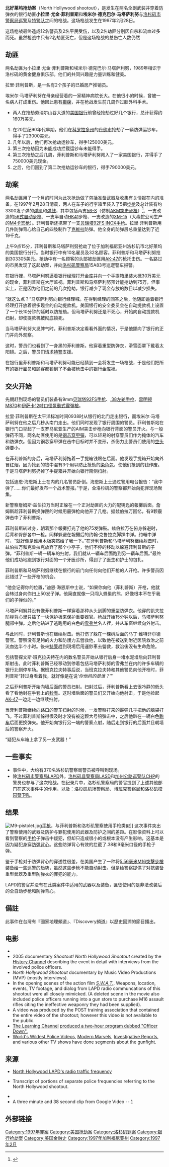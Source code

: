 {{refimprove|time=2018-05-23T09:02:06+00:00}}
{{Inappropriate tone |time=2011-04-09T09:31:22+00:00 }}
{{Infobox civilian attack
|title = 北好莱坞枪战
|image = Nhshootout.jpg
|Size =300px
|caption = 美国银行周边的地图及事件发生的地点
|location = {{USA}}[[洛杉矶|洛杉矶]]北好莱坞，{{coord|34|11|29|N|118|23|46|W}}
|target = [[美國銀行|美國銀行]]的一间支行
|date = 1997年2月28日
|weapons= 自动步枪及手枪
|time = 上午9时17分-10时01分
|timezone = [[UTC|UTC]]-8
|type = 银行抢劫，交火，自杀
|fatalities = 2：菲利普斯（开枪自杀）与马塔萨利努（失血过多而死）
|injuries = 18<ref>{{cite web |last=Macko |first=Steve |title=Los Angeles Turned Into a War Zone |url=http://emernet.emergency.com/lapdbank.htm |accessdate=2007-10-08 |deadurl=yes |archiveurl=https://web.archive.org/web/20090130135125/http://emernet.emergency.com/lapdbank.htm |archivedate=2009-01-30 }}</ref>
|perps = 小拉里·尤金·菲利普斯<br />埃米尔·德克巴尔·马塔萨利努
}}
'''北好莱坞抢劫案'''（North Hollywood shootout），是发生在两名全副武装并穿着防弹衣的银行劫匪'''小拉里·尤金·菲利普斯'''和'''埃米尔·德克巴尔·马塔萨利努'''与[[洛杉矶市警察局|洛杉矶市警察局]][[巡警|巡警]]及[[特警队|特警队]]之间的枪战。这场枪战发生在1997年2月28日。

这场枪战最终造成12名警员及2名平民受伤，以及2名劫匪分别因自杀和流血过多而死。虽然枪战中只有2名劫匪死亡，但是这场枪战的总伤亡人数仍然{{來源請求|使此次事件成为90年代所有暴力犯罪中最血腥的一个，同时也是20世纪中最严重的银行抢劫案之一。}}

== 劫匪 ==
两名劫匪为小拉里·尤金·菲利普斯和埃米尔·德克巴尔·马塔萨利努，1989年相识于洛杉矶的黄金健身俱乐部。他们的共同兴趣是力量训练和健美。

拉里·菲利普斯，是一名有2个孩子的已婚房产推销员。

埃米尔·马塔萨利努在母亲经营着的一家精神病院长大。在他很小的时候，曾被一名病人打成重伤。他因此患有[[癫痫|癫痫]]，并在枪战发生前几周作过脑外科手术。

* 两人在抢劫劳瑞尔山谷大道的[[美国银行|美国银行]]前曾经抢劫过好几个银行，总计获得约160万[[美元|美元]]。

# 在20世纪90年代早期，他们在[[科罗拉多州|科罗拉多州]]的[[丹佛市|丹佛市]]抢劫了一辆防弹运钞车，得手了23000美元。
# 几年以后，他们再次抢劫运钞车，得手125000美元。
# 第三次抢劫因为未能成功拦截运钞车未能得手。
# 第三次抢劫之后几周，菲利普斯和马塔萨利努闯入了一家美国银行，并得手了750000美元现金。
# 之后，他们回到了第二次抢劫运钞车的银行，得手790000美元。

== 劫案 ==

两名劫匪用了一个月的时间为此次抢劫做了包括准备武器及收集有关情报在内的准备。在1997年2月28日清晨，两人在车子的行李箱里装入了5把[[步枪|步枪]]及总计装有约3300发子弹的[[弹匣|弹匣]]和[[弹鼓|弹鼓]]，其中包括两支[[56-S|56-S]]（仿制[[AKM突击步枪|AKM突击步枪]]）<ref>{{Cite web|title=370名警察惨遭2名悍匪"包围"，LAPD现场买枪保命 —— 美国警察佩枪的转折点：北好莱坞枪战_哔哩哔哩_bilibili|url=https://www.bilibili.com/video/BV1aT4y1X75g/|access-date=2022-02-14|last=Autoloader|work=www.bilibili.com|language=zh-Hans|archive-date=2022-05-28|archive-url=https://web.archive.org/web/20220528123015/https://www.bilibili.com/video/BV1aT4y1X75g/}}</ref>、一支改造的[[56式自动步枪|56式自动步枪]]、一支半自动[[HK41|HK41]]步枪、一支改造的[[XM-15|XM-15]]（大毒蛇公司生产的[[M4卡宾枪|M4卡宾枪]]）。菲利普斯还携带了一支[[貝瑞塔92手槍|贝瑞塔92FS INOX]][[手枪|手枪]]。拉里·菲利普斯用几件防弹背心给自己的四肢制作了[[克維拉|克維拉]]防弹。他全身的防弹层总重量达到了近19千克。

上午9点15分，菲利普斯和马塔萨利努抢劫了位于加利福尼亚州洛杉矶市北好莱坞的美国银行分行。当时银行中有10名雇员及32名顾客。菲利普斯和马塔萨利努抢到303305美元。抢劫中有一名顾客的头部被劫匪用[[AK-47突击步枪|AK-47]]的枪托击伤。一名路过的市民发现了这起劫案，并向[[洛杉矶警察局|洛杉矶警察局]]15A83号巡逻警车报警。

在银行裡，马塔萨利努逼着银行经理打开金库并向一个手提箱里装大概30万美元的现金，菲利普斯在大厅监视。菲利普斯和马塔萨利努预计能抢劫到75万，但事实上，正是因为他们之前的几次抢劫，银行减少了现金存放的数目以减少损失。

“就这么点？”马塔萨利努向银行经理喊。在得到经理的回答之后，他随即逼着银行经理打开放着很多现金的自动提款机。美国银行的安全委员会在自动提款机上设置了一个长10分钟的延时以防抢劫。但马塔萨利努还是不死心，开始向自动提款机扫射，却使提款机被彻底锁死。

当马塔萨利努大发脾气时，菲利普斯决定看看外面的情况，于是他挪向了银行的正门并向外观察。

这时，警员们也看到了一身黑的菲利普斯。他穿着重型防弹衣，滑雪面罩下戴着太阳镜。之后，警员们请求[[特種武器和戰術部隊|特警]]支援。

在银行里菲利普斯和马塔萨利努可能已经猜到一会将发生一场枪战，于是他们把所有的银行雇员和顾客都锁到了不会被枪击中的银行金库裡。

== 交火开始 ==
先期赶到现场的警员们装备有9mm[[貝瑞塔92手槍|贝瑞塔92FS手枪]]、[[.38_Special|.38]][[左轮手枪|左轮手枪]]、[[雷明登870泵動式霰彈槍|雷明顿M870]]和[[伊薩卡37泵動式霰彈槍|伊萨卡]][[霰彈|12吋口径]][[泵動式|泵動式]][[霰彈槍|霰彈槍]]。

拉里·菲利普斯在太平洋标准时间0938时从银行的北门走出银行，而埃米尔·马塔萨利努在他之后几秒从南门走出。他们同时发现了银行周围的警员。菲利普斯站在银行门口举起了一支罗马尼亚生产的AIM突击步枪向银行背面的警员开火。与一般弹药不同，两名劫匪使用的是[[穿甲弹|钢芯穿甲彈]]，可以轻易的射穿警员们作为掩体的汽车和防弹衣。但因为钢芯穿甲弹在击中目标时并不变形，杀伤力比警员们使用的[[空头弹|空头弹]]要小。 

在菲利普斯的身后，马塔萨利努拖着一手提箱钱跟在后面。他发现手提箱开始向外冒红烟，因为抢到的钱中混有3个用以防止抢劫的[[染色包|染色包]]，使他们抢到的钱作废。于是马塔萨利努扔掉了手提箱并开始向银行南侧扫射。

包括迪恩·海恩斯上士在内的几名警员卧倒。海恩斯上士通过警用电台报告：“我中弹了……你们最好发布一个战术警报。”于是，全洛杉矶的警察都开始向犯罪现场聚集。

新警察詹姆斯·兹伯拉万当时正躲在一个正对劫匪的火力的配钥匙的報攤后面。詹姆斯趁菲利普斯换弹匣的时候用霰弹枪向他开了几枪。据兹伯拉万回忆，有9颗霰弹击中了菲利普斯。

菲利普斯转过身，朝着那个報攤打光了他的75发弹鼓。兹伯拉万在俯身躲避时，后背和臀部各中一枪。同样躲避在報攤后的约翰·克鲁拉克脚踝中弹。约翰中弹时，“就好像是谁用木板突然给了我一下。”在菲利普斯和马塔萨利努继续射击时，兹伯拉万和克鲁拉克放弃了那个小亭子，他们不停的移动以躲避菲利普斯的子弹。“菲利普斯一辆一辆车的扫射，我们就从一辆车后面跑到另一辆车后面。”最终他们成功地跑到银行对面的一个牙医诊所，得到了了医生和护士的包扎。

菲利普斯和马塔萨利努继续在银行的前门向任何向他们开枪的人开枪。许多警员因此错过了一些开枪的机会。

“他会记得你的位置，”迪恩·海恩斯中士说，“如果你向他（菲利普斯）开枪，他就会转过身向你扫上50发子弹。他简直就像一只闯入蜂巢的熊，好像根本不在乎我们的子弹似的。”

马塔萨利努并没有像菲利普斯一样穿着那种从头到脚的重型防弹衣。他穿的凯夫拉防弹背心里只插了一块保护板来保护重要器官。枪战开始15分钟以后，马塔萨利努腿部中弹。之后他钻进了逃跑用的白色的[[雪弗兰|雪弗兰]]名人裡，并从车窗继续向外射击。

与此同时，菲利普斯也在继续射击。他打伤了躲在一棵树后面的马丁·维特菲尔德警官。警察没有足夠的火力和防護力去營救他，以致他在被送到附近医院救治之前流血达半个小时。後來[[特警|特警]]趕到現場后用運鈔車去營救，救治後沒有生命危險。

包括警探文斯·班克拉夫特在内的数名警员开始从银行后身一堵水泥墙后向菲利普斯射击。此时菲利普斯已经移动到停着包括马塔萨利努的雪弗兰在内的许多车辆的银行北侧停车场。据班克拉夫特事后说，当班克拉夫特和其他警员向他开枪时，菲利普斯“转过身看着我，就好像是在说‘''你他妈的是谁？''’”

之后菲利普斯开始向墙后面的警员扫射。扫射过后，菲利普斯看上去很冷静的低头看了看他封在手套上的[[秒表|秒表]]。这时墙后面的警员们又开始向他射击，于是他捡起[[AK-47突击步枪|AK-47]]一边走一边继续扫射。

当菲利普斯继续向路口的警车扫射的时候，一发警察打来的霰弹几乎把他的脑袋打飞。不过菲利普斯躲得很及时才没有被这颗大号铅弹击中，之后他趴在一辆白色[[跑车|跑车]]后面更换弹夹。他开始向银行另一端的警察点射，随后走到银行的后面并且朝墙后的警察开火。

“疑犯从车箱上拿了另一支武器！”

== 一些事实 ==
* 事件中，大约有370名洛杉矶警察局警员被呼叫到现场。
* 除[[洛杉矶警察局|洛杉矶市警察局]]LAPD外，[[洛杉矶县警察局|洛杉矶县警察局]]LASD和[[加利福尼亚州公路巡警|加州公路巡警队]]CHP的警员也参与了这次枪战。在纪录片中，洛杉矶警察局的警官提到了上述其他部门在这次事件中的作用，以及：[[洛杉矶机场警察局|洛杉矶机场警察局]]、[[博班克警察局|博班克警察局]]和[[洛杉矶校园警卫队|洛杉矶校园警卫队]]。

== 结果 ==
[[File:M9-pistolet.jpg|thumb]][[手枪|手枪]]，与菲利普斯和洛杉矶警察使用手枪类似]]
这次事件突出了警察使用的武器及防护与罪犯使用的武器及防护之间的差距。在影像资料上可以看到警察的[[手枪|手枪]]子弹击中疑犯，但却只造成很小的或根本没有产生影响，这基本是因为疑犯身穿[[防弹背心|防弹背心]]。这些防弹背心有效的拦截了.38和9毫米口径的手枪子弹。 

鉴于手枪对于防弹背心的穿透性很差，在美国产生了一种将[[5.56毫米|5.56毫米]][[M16突擊步槍|M16突擊步槍]]装备给一些巡警的趋势，虽然这些步枪不能自动射击。但是给警察提供了对抗装备重型武器及重型防弹衣的罪犯的能力。

LAPD的警官并没有在此类案件中适用的武器以及装备，匪徒使用的是非法改装后的全自动步枪和防弹背心。

== 備註 ==
此事件在台灣有『國家地理頻道』、『Discovery頻道』以歷史回溯的節目播出。

== 电影 ==
* {{imdb title|id=0362389|title=44 Minutes: The North Hollywood Shoot-Out}}
* 2005 documentary ''Shootout! North Hollywood Shootout'' created by the [[History_Channel|History Channel]] describing the event in detail with interviews from the involved police officers.
* ''North Hollywood Shootout'' documentary by Music Video Productions (MVP) (mostly interviews).
* In the opening scenes of the action film ''[[S.W.A.T._(film)|S.W.A.T.]]''.  Weapons, location, events, TV footage, and dialog from LAPD radio communcations of this shootout were all closely mimicked. (A deleted scene in the movie also included police officers running into a gun store to purchase M16 assault rifles citing the ineffective weaponry they had been supplied).
*A video was produced by the POST training association that contained the entire video of the shootout; however this video is not available to the public.
*[[The_Learning_Channel|The Learning Channel]] [https://web.archive.org/web/20061107195842/http://shopping.discovery.com/product-33603.html produced a two-hour program dubbed "Officer Down".]
* [[World's_Wildest_Police_Videos|World's Wildest Police Videos]], [[Modern_Marvels|Modern Marvels]], [[Investigative_Reports|Investigative Reports]], and various other TV shows have done segments about the gunfight.

==来源==
*[https://web.archive.org/web/20071009224037/http://www.student.oulu.fi/~hmikkola/shootout.html North Hollywood LAPD's radio traffic frequency]
*{{cite web|url=http://www.9-1-1magazine.com/magazine/1997/0997/features/riggSB.html|title=Maintaining Control|accessdate=2006-06-29|author=Nancy J. Rigg|deadurl=yes|archiveurl=https://web.archive.org/web/20060620042433/http://www.9-1-1magazine.com/magazine/1997/0997/features/riggSB.html|archivedate=2006-06-20}} Transcript of portions of separate police frequencies referring to the North Hollywood shootout.
*{{cite web|url=http://www.lapdonline.org/inside_the_lapd/content_basic_view/27320|title=Los Angeles Police Department - 1998 Medal of Valor Recipients|accessdate=2006-06-29|year=1998|archive-date=2007-03-07|archive-url=https://web.archive.org/web/20070307123436/http://www.lapdonline.org/inside_the_lapd/content_basic_view/27320|dead-url=no}}
*A three minute and 38 second clip from Google Video -- [http://video.google.com/videoplay?docid=6624098383615052103]{{Wayback|url=http://video.google.com/videoplay?docid=6624098383615052103 |date=20061222182451 }}

==外部链接==
<!--
*[http://www.student.oulu.fi/~hmikkola/shootout.html Radio recording & summary]
*[http://godblessthegangsters.infinites.net/ God Bless the Gangsters, a site containing news articles, police reports, pictures, and videos of the North Hollywood Shootout.]
*[http://northhollywood.proboards74.com/index.cgi A messageboard attached to God Bless the Gangsters was established for specific discussion of the shootout.]
*[http://www.geocities.com/SoHo/Square/1211/index2.html A tribute to the two men, made in 1998. Includes a bio of both Phillips and Matasareanu, and a break down of the robbery.]
*[http://www.gunandgame.com/forums/general-handgun/22369-north-hollywood-bank-america-shootout.html#post159099 Norco shootout]
*[http://www.putfile.com/stovepipe_jam Stovepipe_Jam's video collection has some extremely rare video footage, as well as pictures. Courtesy of SJ Norinco.]
*[http://www.youtube.com/profile?user=Norinco308 More videos can also be found in a second collection here, including the movie Honor Among Thieves: The North Hollywood Shootout.]
*[http://www.youtube.com/group/gonebutnotforgotten Gone But Not Forgotten is a group devoted to the shootout.]
*[http://www.thedarkpaladin.com/hellbent.htm Hellbent, a poem written by Honey Sheperd, who witnessed the gunfight firsthand.]
-->

[[Category:1997年罪案|Category:1997年罪案]]
[[Category:美国抢劫案|Category:美国抢劫案]]
[[Category:洛杉矶罪案|Category:洛杉矶罪案]]
[[Category:银行抢劫案|Category:银行抢劫案]]
[[Category:美国金融史|Category:美国金融史]]
[[Category:1997年加利福尼亚州|Category:1997年加利福尼亚州]]
[[Category:1997年2月|Category:1997年2月]]